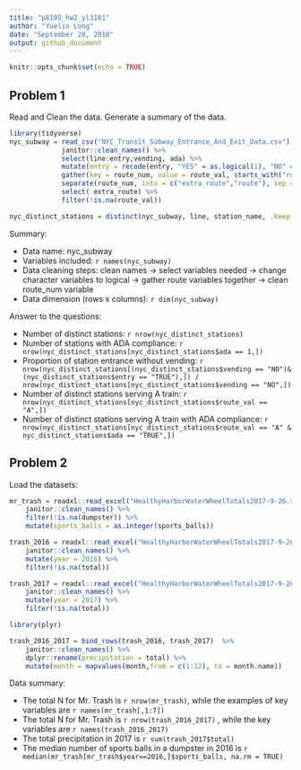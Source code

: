 ```yaml
---
title: "p8105_hw2_yl3181"
author: "Yuelin Long"
date: "September 28, 2018"
output: github_document
---
```


```r
knitr::opts_chunk$set(echo = TRUE)
```

## Problem 1

Read and Clean the data. Generate a summary of the data.
```r
library(tidyverse)
nyc_subway = read_csv("NYC_Transit_Subway_Entrance_And_Exit_Data.csv") %>%
             janitor::clean_names() %>%
             select(line:entry,vending, ada) %>% 
             mutate(entry = recode(entry, "YES" = as.logical(1), "NO" = as.logical(0))) %>% 
             gather(key = route_num, value = route_val, starts_with("route")) %>%
             separate(route_num, into = c("extra_route","route"), sep = 5) %>%
             select(-extra_route) %>%
             filter(!is.na(route_val))

nyc_distinct_stations = distinct(nyc_subway, line, station_name, .keep_all = TRUE)
```

Summary:

+ Data name: nyc_subway
+ Variables included: `r names(nyc_subway)`
+ Data cleaning steps: clean names -> select variables needed -> change character variables to logical -> gather route variables together -> clean route_num variable
+ Data dimension (rows x columns): `r dim(nyc_subway)`


Answer to the questions:

+ Number of distinct stations: `r nrow(nyc_distinct_stations)`
+ Number of stations with ADA compliance: `r nrow(nyc_distinct_stations[nyc_distinct_stations$ada == 1,])`
+ Proportion of station entrance without vending: `r nrow(nyc_distinct_stations[(nyc_distinct_stations$vending == "NO")&(nyc_distinct_stations$entry == "TRUE"),]) /  nrow(nyc_distinct_stations[nyc_distinct_stations$vending == "NO",])`
+ Number of distinct stations serving A train: `r nrow(nyc_distinct_stations[nyc_distinct_stations$route_val == "A",])`
+ Number of distinct stations serving A train with ADA compliance: `r nrow(nyc_distinct_stations[nyc_distinct_stations$route_val == "A" & nyc_distinct_stations$ada == "TRUE",])`


## Problem 2

Load the datasets:
```r
mr_trash = readxl::read_excel("HealthyHarborWaterWheelTotals2017-9-26.xlsx", sheet = "Mr. Trash Wheel", range = "A2:N258") %>%
    janitor::clean_names() %>%
    filter(!is.na(dumpster)) %>%
    mutate(sports_balls = as.integer(sports_balls))

trash_2016 = readxl::read_excel("HealthyHarborWaterWheelTotals2017-9-26.xlsx", sheet = "2016 Precipitation", range = "A2:B14") %>%
    janitor::clean_names() %>%
    mutate(year = 2016) %>%
    filter(!is.na(total))

trash_2017 = readxl::read_excel("HealthyHarborWaterWheelTotals2017-9-26.xlsx", sheet = "2017 Precipitation", range = "A2:B14") %>%
    janitor::clean_names() %>%
    mutate(year = 2017) %>%
    filter(!is.na(total))

library(plyr)

trash_2016_2017 = bind_rows(trash_2016, trash_2017)  %>%
    janitor::clean_names() %>%
    dplyr::rename(precipitation = total) %>%
    mutate(month = mapvalues(month,from = c(1:12), to = month.name))
```

Data summary:

+ The total N for Mr. Trash is `r nrow(mr_trash)`, while the examples of key variables are `r names(mr_trash[,1:7])`
+ The total N for Mr. Trash is `r nrow(trash_2016_2017)` , while the key variables are `r names(trash_2016_2017)`
+ The total precipitation in 2017 is `r sum(trash_2017$total)`
+ The median number of sports balls in a dumpster in 2016 is `r median(mr_trash[mr_trash$year==2016,]$sports_balls, na.rm = TRUE)`
